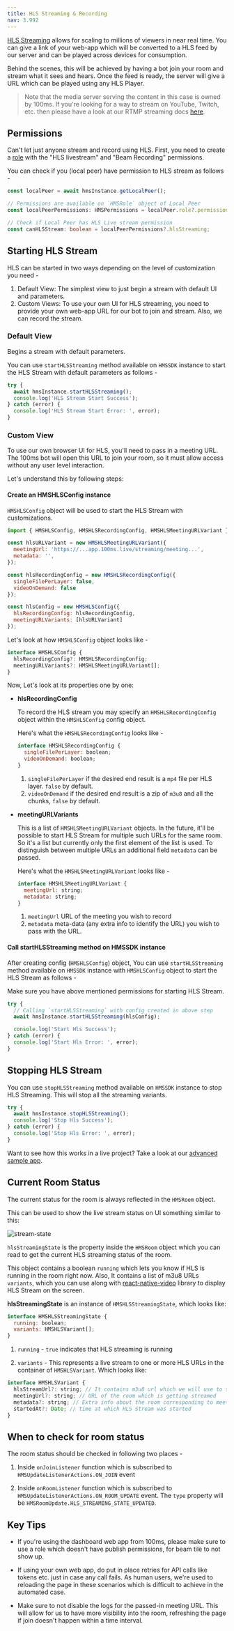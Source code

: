 ```yaml
---
title: HLS Streaming & Recording
nav: 3.992
---
```


[HLS Streaming](./../foundation/live-streaming) allows for scaling to millions of viewers in near real time. You can give a link of your web-app which will be converted to a HLS feed by our server and can be played across devices for consumption.

Behind the scenes, this will be achieved by having a bot join your room and stream what it sees and hears. Once the feed is ready, the server will give a URL which can be played using any HLS Player.

> Note that the media server serving the content in this case is owned by 100ms. If you're looking for a way to stream on YouTube, Twitch, etc. then please have a look at our RTMP streaming docs [here](recording).


## Permissions

Can't let just anyone stream and record using HLS. First, you need to create a [role](../foundation/templates-and-roles) with the "HLS livestream" and "Beam Recording" permissions.

You can check if you (local peer) have permission to HLS stream as follows -

```ts
const localPeer = await hmsInstance.getLocalPeer();

// Permissions are available on `HMSRole` object of Local Peer
const localPeerPermissions: HMSPermissions = localPeer.role?.permissions;

// Check if Local Peer has HLS Live stream permission
const canHLSStream: boolean = localPeerPermissions?.hlsStreaming;
```


## Starting HLS Stream

HLS can be started in two ways depending on the level of customization you need -

1. Default View: The simplest view to just begin a stream with default UI and parameters.
2. Custom Views: To use your own UI for HLS streaming, you need to provide your own web-app URL for our bot to join and stream. Also, we can record the stream.

### Default View

Begins a stream with default parameters.

You can use `startHLSStreaming` method available on `HMSSDK` instance to start the HLS Stream with default parameters as follows -

```js
try {
  await hmsInstance.startHLSStreaming();
  console.log('HLS Stream Start Success');
} catch (error) {
  console.log('HLS Stream Start Error: ', error);
}
```

### Custom View

To use our own browser UI for HLS, you'll need to pass in a meeting URL. The 100ms bot will open this URL to join your room, so it must allow access without any user level interaction.

Let's understand this by following steps:

<div className="steps-container">

#### Create an HMSHLSConfig instance

`HMSHLSConfig` object will be used to start the HLS Stream with customizations.

```js
import { HMSHLSConfig, HMSHLSRecordingConfig, HMSHLSMeetingURLVariant } from '@100mslive/react-native-hms';

const hlsURLVariant = new HMSHLSMeetingURLVariant({
  meetingUrl: 'https://...app.100ms.live/streaming/meeting...',
  metadata: '',
});

const hlsRecordingConfig = new HMSHLSRecordingConfig({
  singleFilePerLayer: false,
  videoOnDemand: false
});

const hlsConfig = new HMSHLSConfig({
  hlsRecordingConfig: hlsRecordingConfig,
  meetingURLVariants: [hlsURLVariant]
});
```

Let's look at how `HMSHLSConfig` object looks like -

```js
interface HMSHLSConfig {
  hlsRecordingConfig?: HMSHLSRecordingConfig;
  meetingURLVariants?: HMSHLSMeetingURLVariant[];
}
```

Now, Let's look at its properties one by one:

- **hlsRecordingConfig**

  To record the HLS stream you may specify an `HMSHLSRecordingConfig` object within the `HMSHLSConfig` config object.
  
  Here's what the `HMSHLSRecordingConfig` looks like -

  ```js
  interface HMSHLSRecordingConfig {
    singleFilePerLayer: boolean;
    videoOnDemand: boolean;
  }
  ```

  1. `singleFilePerLayer` if the desired end result is a `mp4` file per HLS layer. `false` by default.
  2. `videoOnDemand` if the desired end result is a zip of `m3u8` and all the chunks, `false` by default.

- **meetingURLVariants**

  This is a list of `HMSHLSMeetingURLVariant` objects. In the future, it'll be possible to start HLS Stream for multiple such URLs for the same room. So it's a list but currently only the first element of the list is used. To distinguish between multiple URLs an additional field `metadata` can be passed.

  Here's what the `HMSHLSMeetingURLVariant` looks like -

  ```js
  interface HMSHLSMeetingURLVariant {
    meetingUrl: string;
    metadata: string;
  }
  ```

  1. `meetingUrl` URL of the meeting you wish to record
  2. `metadata` meta-data (any extra info to identify the URL) you wish to pass with the URL.


#### Call startHLSStreaming method on HMSSDK instance

After creating config (`HMSHLSConfig`) object, You can use `startHLSStreaming` method available on `HMSSDK` instance with `HMSHLSConfig` object to start the HLS Stream as follows -

Make sure you have above mentioned permissions for starting HLS Stream.

```js
try {
  // Calling `startHLSStreaming` with config created in above step
  await hmsInstance.startHLSStreaming(hlsConfig);

  console.log('Start Hls Success');
} catch (error) {
  console.log('Start Hls Error: ', error);
}
```

</div>


## Stopping HLS Stream

You can use `stopHLSStreaming` method available on `HMSSDK` instance to stop HLS Streaming. This will stop all the streaming variants.

```js
try {
  await hmsInstance.stopHLSStreaming();
  console.log('Stop Hls Success');
} catch (error) {
  console.log('Stop Hls Error: ', error);
}
```

Want to see how this works in a live project? Take a look at our [advanced sample app](https://github.com/100mslive/react-native-hms/tree/main/example).


## Current Room Status

The current status for the room is always reflected in the `HMSRoom` object.

This can be used to show the live stream status on UI something similar to this:

![stream-state](/docs/v2/flutter-stream-state.jpg)

`hlsStreamingState` is the property inside the `HMSRoom` object which you can read to get the current HLS streaming status of the room.

This object contains a boolean `running` which lets you know if HLS is running in the room right now. Also, It contains a list of m3u8 URLs `variants`, which you can use along with [react-native-video](https://www.npmjs.com/package/react-native-video) library to display HLS Stream on the screen.

**hlsStreamingState** is an instance of `HMSHLSStreamingState`, which looks like:

```js
interface HMSHLSStreamingState {
  running: boolean;
  variants: HMSHLSVariant[];
}
```

1. `running` - `true` indicates that HLS streaming is running

2. `variants` - This represents a live stream to one or more HLS URLs in the container of `HMSHLSVariant`. Which looks like:

```js
interface HMSHLSVariant {
  hlsStreamUrl?: string; // It contains m3u8 url which we will use to show the stream
  meetingUrl?: string; // URL of the room which is getting streamed
  metadata?: string; // Extra info about the room corresponding to meetingUrl which is passed in `HMSHLSMeetingURLVariant` while starting HLS
  startedAt?: Date; // time at which HLS Stream was started
}
```


## When to check for room status

The room status should be checked in following two places -

1. Inside `onJoinListener` function which is subscribed to `HMSUpdateListenerActions.ON_JOIN` event

2. Inside `onRoomListener` function which is subscribed to `HMSUpdateListenerActions.ON_ROOM_UPDATE` event. The `type` property will be `HMSRoomUpdate.HLS_STREAMING_STATE_UPDATED`.



## Key Tips

-   If you're using the dashboard web app from 100ms, please make sure to use a role which doesn't have publish permissions, for beam tile to not show up.

-   If using your own web app, do put in place retries for API calls like tokens etc. just in case any call fails. As human users, we're used to reloading the page in these scenarios which is difficult to achieve in the automated case.

-   Make sure to not disable the logs for the passed-in meeting URL. This will allow for us to have more visibility into the room, refreshing the page if join doesn't happen within a time interval.
